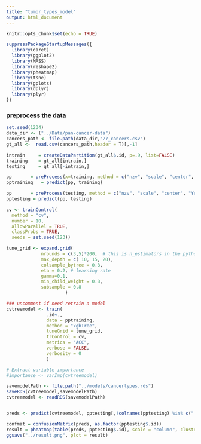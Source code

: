 ```yaml
---
title: "tumor_types_model"
output: html_document
---
```


```r
knitr::opts_chunk$set(echo = TRUE)
```


```r
suppressPackageStartupMessages({
  library(caret)
  library(ggplot2)
  library(MASS)
  library(reshape2)
  library(pheatmap)
  library(tsne)
  library(gplots)
  library(dplyr)
  library(plyr)
})

```

### preprocess the data

```r
set.seed(1234)
data_dir <- ("../Data/pan-cancer-data")
cancers_path <- file.path(data_dir,"27_cancers.csv")
gt_all <-  read.csv(cancers_path,header = T)[,-1]

intrain     = createDataPartition(gt_all$.id, p=.9, list=FALSE)
training    = gt_all[intrain,]
testing     = gt_all[-intrain,]

pp       = preProcess(x=training, method = c("nzv", "scale", "center", "YeoJohnson"),na.remove=TRUE)
pptraining   = predict(pp, training)

pp       = preProcess(testing, method = c("nzv", "scale", "center", "YeoJohnson"),na.remove =TRUE)
pptesting = predict(pp, testing)

```

```r
cv <- trainControl(
  method = "cv",
  number = 10,
  allowParallel = TRUE,
  classProbs = TRUE,
  seeds = set.seed(123))

tune_grid <- expand.grid(
             nrounds = c(3,5)*200,  # this is n_estimators in the python code above
             max_depth = c( 10, 15, 20),
             colsample_bytree = 0.8,
             eta = 0.2, # learning rate
             gamma=0.1,
             min_child_weight = 0.8,
             subsample = 0.8
                      )

### uncomment if need retrain a model
cvtreemodel <- train(
               .id~.,
               data = pptraining,
               method = "xgbTree",
               tuneGrid = tune_grid,
               trControl = cv,
               metrics = "ACC",
               verbose = FALSE,
               verbosity = 0
               )

# Extract variable importance
#importance <- varImp(cvtreemodel)

savemodelPath <- file.path("../models/cancertypes.rds")
saveRDS(cvtreemodel,savemodelPath)
cvtreemodel <- readRDS(savemodelPath)


preds <- predict(cvtreemodel, pptesting[,!colnames(pptesting) %in% c(".id")])

confmat = confusionMatrix(preds, as.factor(pptesting$.id))
result = pheatmap(table(preds, pptesting$.id), scale = "column", cluster_rows=FALSE, cluster_cols=FALSE)
ggsave("../result.png", plot = result)
```


